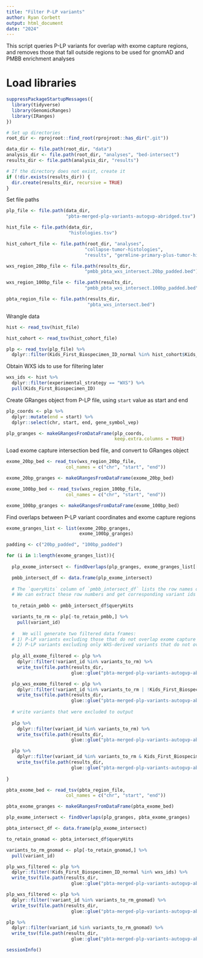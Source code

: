 ```yaml
---
title: "Filter P-LP variants"
author: Ryan Corbett
output: html_document
date: "2024"
---
```


This script queries P-LP variants for overlap with exome capture regions, and removes those that fall outside regions to be used for gnomAD and PMBB enrichment analyses


# Load libraries
```r
suppressPackageStartupMessages({
  library(tidyverse)
  library(GenomicRanges)
  library(IRanges)
})

# Set up directories
root_dir <- rprojroot::find_root(rprojroot::has_dir(".git"))

data_dir <- file.path(root_dir, "data")
analysis_dir <- file.path(root_dir, "analyses", "bed-intersect")
results_dir <- file.path(analysis_dir, "results")

# If the directory does not exist, create it
if (!dir.exists(results_dir)) {
  dir.create(results_dir, recursive = TRUE)
}
```

Set file paths

```r
plp_file <- file.path(data_dir, 
                      "pbta-merged-plp-variants-autogvp-abridged.tsv")

hist_file <- file.path(data_dir,
                       "histologies.tsv")

hist_cohort_file <- file.path(root_dir, "analyses",
                             "collapse-tumor-histologies",
                             "results", "germline-primary-plus-tumor-histologies-plot-groups-clin-meta.tsv")

wxs_region_20bp_file <- file.path(results_dir,
                             "pmbb_pbta_wxs_intersect.20bp_padded.bed")

wxs_region_100bp_file <- file.path(results_dir,
                             "pmbb_pbta_wxs_intersect.100bp_padded.bed")

pbta_region_file <- file.path(results_dir, 
                              "pbta_wxs_intersect.bed")
```

Wrangle data

```r
hist <- read_tsv(hist_file)

hist_cohort <- read_tsv(hist_cohort_file)

plp <- read_tsv(plp_file) %>%
  dplyr::filter(Kids_First_Biospecimen_ID_normal %in% hist_cohort$Kids_First_Biospecimen_ID_normal)
```

Obtain WXS ids to use for filtering later

```r
wxs_ids <- hist %>%
  dplyr::filter(experimental_strategy == "WXS") %>%
  pull(Kids_First_Biospecimen_ID)
```

Create GRanges object from P-LP file, using `start` value as start and end

```r
plp_coords <- plp %>%
  dplyr::mutate(end = start) %>%
  dplyr::select(chr, start, end, gene_symbol_vep)

plp_granges <- makeGRangesFromDataFrame(plp_coords,
                                        keep.extra.columns = TRUE)
```

Load exome capture intersection bed file, and convert to GRanges object

```r
exome_20bp_bed <- read_tsv(wxs_region_20bp_file,
                      col_names = c("chr", "start", "end"))

exome_20bp_granges <- makeGRangesFromDataFrame(exome_20bp_bed)

exome_100bp_bed <- read_tsv(wxs_region_100bp_file,
                      col_names = c("chr", "start", "end"))

exome_100bp_granges <- makeGRangesFromDataFrame(exome_100bp_bed)
```

Find overlaps between P-LP variant coordinates and exome capture regions

```r
exome_granges_list <- list(exome_20bp_granges, 
                           exome_100bp_granges)

padding <- c("20bp_padded", "100bp_padded")

for (i in 1:length(exome_granges_list)){
  
  plp_exome_intersect <- findOverlaps(plp_granges, exome_granges_list[[i]])

  pmbb_intersect_df <- data.frame(plp_exome_intersect)
  
  # The `queryHits` column of `pmbb_intersect_df` lists the row names of P-LP variants in `plp` that overlap with exome capture regions.
  # We can extract these row numbers and get corresponding variant ids to use for filtering
  
  to_retain_pmbb <- pmbb_intersect_df$queryHits

  variants_to_rm <- plp[-to_retain_pmbb,] %>%
    pull(variant_id)
  
  #   We will generate two filtered data frames:
  # 1) P-LP variants excluding those that do not overlap exome capture regions (to use for PMBB enrichment analyses)
  # 2) P-LP variants excluding only WXS-derived variants that do not overlap exome capture regions (for gnomAD enrichment analyses)
  
  plp_all_exome_filtered <- plp %>%
    dplyr::filter(!variant_id %in% variants_to_rm) %>%
    write_tsv(file.path(results_dir, 
                        glue::glue("pbta-merged-plp-variants-autogvp-abridged-all-exome-filtered-{padding[i]}.tsv")))

  plp_wxs_exome_filtered <- plp %>%
    dplyr::filter(!variant_id %in% variants_to_rm | !Kids_First_Biospecimen_ID_normal %in% wxs_ids) %>%
    write_tsv(file.path(results_dir, 
                        glue::glue("pbta-merged-plp-variants-autogvp-abridged-wxs-exome-filtered-{padding[i]}.tsv")))
  
  # write variants that were excluded to output
  
  plp %>%
    dplyr::filter(variant_id %in% variants_to_rm) %>%
    write_tsv(file.path(results_dir, 
                        glue::glue("pbta-merged-plp-variants-autogvp-abridged-all-exome-excluded-{padding[i]}.tsv")))

  plp %>%
    dplyr::filter(variant_id %in% variants_to_rm & Kids_First_Biospecimen_ID_normal %in% wxs_ids) %>%
    write_tsv(file.path(results_dir, 
                        glue::glue("pbta-merged-plp-variants-autogvp-abridged-wxs-exome-excluded-{padding[i]}.tsv")))
  
}
```



```r
pbta_exome_bed <- read_tsv(pbta_region_file,
                      col_names = c("chr", "start", "end"))

pbta_exome_granges <- makeGRangesFromDataFrame(pbta_exome_bed)

plp_exome_intersect <- findOverlaps(plp_granges, pbta_exome_granges)

pbta_intersect_df <- data.frame(plp_exome_intersect)
```

```r
to_retain_gnomad <- pbta_intersect_df$queryHits

variants_to_rm_gnomad <- plp[-to_retain_gnomad,] %>%
  pull(variant_id)
```


```r
plp_wxs_filtered <- plp %>%
  dplyr::filter(!Kids_First_Biospecimen_ID_normal %in% wxs_ids) %>%
  write_tsv(file.path(results_dir, 
                        glue::glue("pbta-merged-plp-variants-autogvp-abridged-no-wxs.tsv")))

plp_wxs_filtered <- plp %>%
  dplyr::filter(!variant_id %in% variants_to_rm_gnomad) %>%
  write_tsv(file.path(results_dir, 
                        glue::glue("pbta-merged-plp-variants-autogvp-abridged-pbta-exome-filtered.tsv")))

plp %>%
  dplyr::filter(variant_id %in% variants_to_rm_gnomad) %>%
  write_tsv(file.path(results_dir, 
                        glue::glue("pbta-merged-plp-variants-autogvp-abridged-pbta-exome-excluded.tsv")))
```


```r
sessionInfo()
```